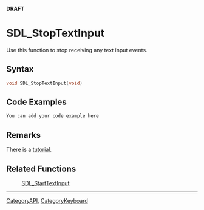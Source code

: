 <span color="red">'''DRAFT'''</span>

= SDL_StopTextInput =
Use this function to stop receiving any text input events.


== Syntax ==
<syntaxhighlight lang='c++'>
void SDL_StopTextInput(void)
</syntaxhighlight>

== Code Examples ==
<syntaxhighlight lang='c++'>
You can add your code example here
</syntaxhighlight>

== Remarks ==
There is a [[Tutorials/TextInput|tutorial]].

== Related Functions ==
:[[SDL_StartTextInput]]

----
[[CategoryAPI]], [[CategoryKeyboard]]
